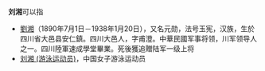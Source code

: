 '''刘湘'''可以指
* [[劉湘|劉湘]]（1890年7月1日－1938年1月20日），又名元勋，法号玉宪，汉族，生於四川省大邑县安仁鎮。四川大邑人，字甫澄。中華民國军事将领，川军领导人之一。四川陸軍速成學堂畢業。死後獲追贈陆军一级上将
* [[刘湘_(游泳运动员)|刘湘 (游泳运动员)]]，中国女子游泳运动员
{{Disambig|X|Cat=二字刘姓人名消歧义}}